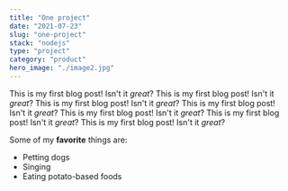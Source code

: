 ```yaml
---
title: "One project"
date: "2021-07-23"
slug: "one-project"
stack: "nodejs"
type: "project"
category: "product"
hero_image: "./image2.jpg"
---
```


This is my first blog post! Isn't it *great*? This is my first blog post! Isn't it *great*? This is my first blog post! Isn't it *great*? This is my first blog post! Isn't it *great*? This is my first blog post! Isn't it *great*? This is my first blog post! Isn't it *great*? This is my first blog post! Isn't it *great*? 

Some of my **favorite** things are:

* Petting dogs
* Singing
* Eating potato-based foods